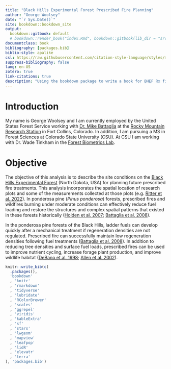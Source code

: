 ```yaml
--- 
title: "Black Hills Experimental Forest Prescribed Fire Planning"
author: "George Woolsey"
date: "`r Sys.Date()`"
site: bookdown::bookdown_site
output: 
  bookdown::gitbook: default
  # bookdown::render_book("index.Rmd", bookdown::gitbook(lib_dir = "src"))
documentclass: book
bibliography: [packages.bib]
biblio-style: apalike
csl: https://raw.githubusercontent.com/citation-style-language/styles/master/research-institute-for-nature-and-forest.csl
suppress-bibliography: false
lang: en-US
zotero: true
link-citations: true
description: "Using the bookdown package to write a book for BHEF Rx fire planning. The output format for this example is bookdown::gitbook."
---
```


# Introduction

My name is George Woolsey and I am currently employed by the United States Forest Service working with [Dr. Mike Battaglia](https://www.fs.usda.gov/rmrs/people/mbattaglia) at the [Rocky Mountain Research Station](https://www.fs.usda.gov/rmrs/) in Fort Collins, Colorado. In addition, I am pursuing a MS in Forest Sciences at Colorado State University (CSU). At CSU I am working with Dr. Wade Tinkham in the [Forest Biometrics Lab](https://sites.warnercnr.colostate.edu/wtinkham/).

# Objective

The objective of this analysis is to describe the site conditions on the [Black Hills Experimental Forest](https://www.fs.usda.gov/rmrs/experimental-forests-and-ranges/black-hills-experimental-forest) (North Dakota, USA) for planning future prescribed fire treatments. This analysis incorporates the spatial location of research plots and some of the measurements collected at those plots (e.g. [Ritter et al. 2022](https://esajournals.onlinelibrary.wiley.com/doi/pdfdirect/10.1002/eap.2682)). In ponderosa pine (*Pinus ponderosa*) forests, prescribed fires and wildfires burning under moderate conditions can effectively reduce fuel loading and restore the structures and complex spatial patterns that existed in these forests historically ([Holden et al. 2007](https://link.springer.com/article/10.4996/fireecology.0302018); [Battaglia et al. 2008](https://www.sciencedirect.com/science/article/pii/S0378112708005872?casa_token=dFT72MfRci0AAAAA:-oOg81ItoxHaah1SeeRY9GdgcXgjBHgOhyZtbmk5U5e-IBFDgpEjNlFoo2P1wCvcKfj0a9dxCQQ)). 

In the ponderosa pine forests of the Black Hills, ladder fuels can develop quickly after a mechanical treatment if regeneration densities are not regulated. Prescribed fire can successfully maintain low regeneration densities following fuel treatments ([Battaglia et al. 2008](https://www.sciencedirect.com/science/article/pii/S0378112708005872?casa_token=dFT72MfRci0AAAAA:-oOg81ItoxHaah1SeeRY9GdgcXgjBHgOhyZtbmk5U5e-IBFDgpEjNlFoo2P1wCvcKfj0a9dxCQQ)). In addition to reducing tree densities and surface fuel loads, prescribed fires can be used to improve nutrient cycling, increase forage plant production, and improve wildlife habitat ([DeBano et al. 1998](https://books.google.com/books?id=cFxtriC2EDkC&lpg=PR15&ots=lzCwcsNMeg&dq=Fire's%20Effects%20on%20Ecosystems&lr&pg=PP1#v=onepage&q=Fire's%20Effects%20on%20Ecosystems&f=false); [Allen et al. 2002](https://esajournals.onlinelibrary.wiley.com/doi/abs/10.1890/1051-0761%282002%29012%5B1418%3AEROSPP%5D2.0.CO%3B2?casa_token=uFvw56TXOLsAAAAA%3A-zBtux0R_Ex4LLcEDpGZmcPs1vqygMErGnSS-DNWVYQkDC_Ti8eldbkhE4CkPXUwPmm5YO35gZI1axg)). 


```r
knitr::write_bib(c(
  .packages(),
  'bookdown'
  , 'knitr'
  , 'rmarkdown'
  , 'tidyverse'
  , 'lubridate'
  , 'RColorBrewer'
  , 'scales'
  , 'ggrepel'
  , 'viridis'
  , 'kableExtra'
  , 'sf'
  , 'stars'
  , 'lwgeom'
  , 'mapview'
  , 'leafpop'
  , 'lidR'
  , 'elevatr'
  , 'terra'
), 'packages.bib')
```
